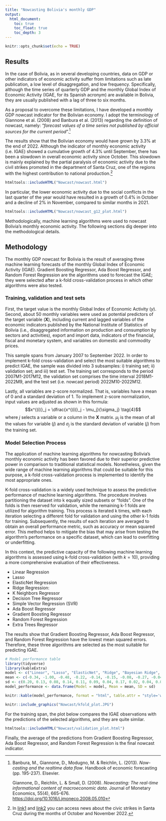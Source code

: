 ```yaml
---
title: "Nowcasting Bolivia's monthly GDP"
output: 
  html_document:
    toc: true
    toc_float: true
    toc_depth: 3 
---
```


```r
knitr::opts_chunk$set(echo = TRUE)
```

## Results

In the case of Bolivia, as in several developing countries, data on GDP or other indicators of economic activity suffer from limitations such as late publication, a low level of disaggregation, and low frequency. Specifically, although the time series of quarterly GDP and the monthly Global Index of Economic Activity (IGAE, for its Spanish acronym) are available in Bolivia, they are usually published with a lag of three to six months.

As a proposal to overcome these limitations, I have developed a monthly GDP nowcast indicator for the Bolivian economy. I adopt the terminology of Giannone et al. (2008) and Banbura et al. (2013) regarding the definition of nowcast, namely: "*forecast values of a time series not published by official sources for the current period*".[^1]

[^1]: Banbura, M., Giannone, D., Modugno, M. & Reichlin, L. (2013). *Now-casting and the realtime data flow*. Handbook of economic forecasting (pp. 195-237). Elsevier.

    Giannone, D., Reichlin, L. & Small, D. (2008). *Nowcasting: The real-time informational content of macroeconomic data*. Journal of Monetary Economics, 55(4), 665-676. <https://doi.org/10.1016/j.jmoneco.2008.05.010>

The results show that the Bolivian economy would have grown by 3.3% at the end of 2022. Although the indicator of monthly economic activity (i.e. IGAE) showed a cumulative growth of 4.3% until September, there has been a slowdown in overall economic activity since October. This slowdown is mainly explained by the partial paralysis of economic activity due to the civil strikes promoted in the department of Santa Cruz, one of the regions with the highest contribution to national production.[^2]

[^2]: In [link1](https://blog.prif.org/2022/12/13/bolivia-a-new-battle-over-the-census-the-36-day-strike-of-the-santa-cruz-civic-movement-against-the-arce-government/) and [link2](https://crisis24.garda.com/alerts/2022/11/bolivia-organizers-agree-to-lift-strikes-in-santa-cruz-department-as-of-nov-28-lingering-strikes-and-blockades-possible-update-4) you can access news about the civic strikes in Santa Cruz during the months of October and November 2022.  

```r
htmltools::includeHTML("Nowcast/nowcast.html")
```

In particular, the lower economic activity due to the social conflicts in the last quarter of the year would have resulted in a growth of 0.4% in October and a decline of 2% in November, compared to similar months in 2021.


```r
htmltools::includeHTML("Nowcast/nowcast_g12_plot.html")
```

Methodologically, machine learning algorithms were used to nowcast Bolivia's monthly economic activity. The following sections dig deeper into the methodological details. 

## Methodology

The monthly GDP nowcast for Bolivia is the result of averaging three machine learning forecasts of the monthly Global Index of Economic Activity (IGAE). Gradient Boosting Regressor, Ada Boost Regressor, and Random Forest Regression are the algorithms used to forecast the IGAE; they were selected after a k-fold cross-validation process in which other algorithms were also tested.

### Training, validation and test sets

First, the target value is the monthly Global Index of Economic Activity ($y$). Second, about 50 monthly variables were used as potential predictors of the target variable ($\mathbf{X}$), including current and lagged variables of the economic indicators published by the National Institute of Statistics of Bolivia (i.e., disaggregated information on production and consumption by sectors and activities), export and import data, indicators of the financial, fiscal and monetary system, and variables on domestic and commodity prices.  

This sample spans from January 2007 to September 2022. In order to implement k-fold cross-validation and select the most suitable algorithms to predict IGAE, the sample was divided into 3 subsamples: i) training set; ii) validation set; and iii) test set. The training set corresponds to the period 2007M1-2017M12, the validation set comprises the time interval 2018M1-2022M9, and the test set (i.e. nowcast period) 2022M10-2022M12.

Lastly, all variables are z-score normalized. That is, variables have a mean of 0 and a standard deviation of 1. To implement z-score normalization, input values are adjusted as shown in this formula:
$$x^{(i)}_j = \dfrac{x^{(i)}_j - \mu_j}{\sigma_j} \tag{4}$$ 
where $j$ selects a variable or a column in the $\mathbf{X}$ matrix. $µ_j$ is the mean of all the values for variable ($j$) and $\sigma_j$ is the standard deviation of variable ($j$) from the training set.

### Model Selection Process

The application of machine learning algorithms for nowcasting Bolivia's monthly economic activity has been favored due to their superior predictive power in comparison to traditional statistical models. Nonetheless, given the wide range of machine learning algorithms that could be suitable for this purpose, a k-fold cross-validation process is implemented to identify the most appropriate ones.

K-fold cross-validation is a widely used technique to assess the predictive performance of machine learning algorithms. The procedure involves partitioning the dataset into k equally sized subsets or "folds". One of the folds is then reserved for validation, while the remaining k-1 folds are utilized for algorithm training. This process is iterated k times, with each iteration selecting a different fold for validation and using the other k-1 folds for training. Subsequently, the results of each iteration are averaged to obtain an overall performance metric, such as accuracy or mean squared error. This method helps to mitigate the bias that may arise from testing the algorithm's performance on a specific dataset, which can lead to overfitting or underfitting. 

In this context, the predictive capacity of the following machine learning algorithms is assessed using k-fold cross-validation (with $k=10$), providing a more comprehensive evaluation of their effectiveness.

-   Linear Regression
-   Lasso
-   ElasticNet Regression
-   Ridge Regression:
-   K Neighbors Regressor
-   Decision Tree Regressor
-   Simple Vector Regression (SVR)
-   Ada Boost Regressor
-   Gradient Boosting Regressor
-   Random Forest Regression
-   Extra Trees Regressor

The results show that Gradient Boosting Regressor, Ada Boost Regressor, and Random Forest Regression have the lowest mean squared errors. Therefore, these three algorithms are selected as the most suitable for predicting IGAE.

```r
# Model performance table
library(tidyverse)
library(kableExtra)
model <- c("Linear", "Lasso", "ElasticNet", "Ridge", "Bayesian Ridge", "KNN", "Decision Tree", "SVR", "AdaBoost", "Gradient Boost", "Random Forest")
mean <- c(-0.34, -1.00, -0.48, -0.22, -0.14, -0.15, -0.08, -0.27, -0.04, -0.05, -0.05)
sd <- c(0.20, 0.13, 0.08, 0.14, 0.11, 0.09, 0.04, 0.17, 0.02, 0.04, 0.04)
model_performance <- data.frame(Model = model, Mean = mean, SD = sd)

knitr::kable(model_performance, format = "html", table.attr = "style='width:50%;'", caption = "Models comparison: Mean Squared Error distribution by algorithm") %>% kableExtra::kable_styling()

```

```r
knitr::include_graphics("Nowcast/kfold_plot.JPG")
```


For the training span, the plot below compares the IGAE observations with the predictions of the selected algorithms, and they are quite similar.

```r
htmltools::includeHTML("Nowcast/validation_plot.html")
```

Finally, the average of the predictions from Gradient Boosting Regressor, Ada Boost Regressor, and Random Forest Regression is the final nowcast indicator.




